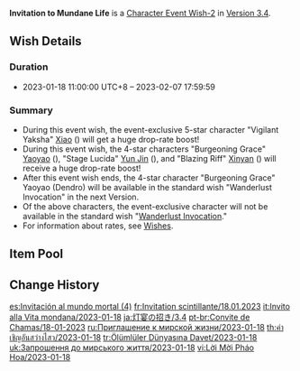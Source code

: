 {{Wish
|name              = Invitation to Mundane Life 2023-01-18
|image             = Invitation to Mundane Life 2023-01-18.png
|type              = Character Event
|type2             = Character Event-2
|duration          = event
|time_start        = 2023-01-18 11:00:00
|time_start_offset = GMT+8
|time_end          = 2023-02-07 17:59:59
|link              = https://www.hoyolab.com/article/15053172
|preceding         = Azure Excursion/2022-12-27
|preceding2        = Reign of Serenity/2022-12-27
|succeeding        = Moment of Bloom/2023-02-07
|succeeding2       = Discerner of Enigmas/2023-02-07
|alongside         = Caution in Confidence/2023-01-18
|alongside2        = Epitome Invocation/2023-01-18
|previous          = Invitation to Mundane Life/2022-05-31
|next              = Invitation to Mundane Life/2024-02-20
}}
'''Invitation to Mundane Life''' is a [[Character Event Wish-2]] in [[Version 3.4]].

==Wish Details==
===Duration===
* 2023-01-18 11:00:00 UTC+8 &ndash; 2023-02-07 17:59:59

===Summary===
* During this event wish, the event-exclusive 5-star character "Vigilant Yaksha" [[Xiao]] ({{Anemo}}) will get a huge drop-rate boost!
* During this event wish, the 4-star characters "Burgeoning Grace" [[Yaoyao]] ({{Dendro}}), "Stage Lucida" [[Yun Jin]] ({{Geo}}), and "Blazing Riff" [[Xinyan]] ({{Pyro}}) will receive a huge drop-rate boost!
* After this event wish ends, the 4-star character "Burgeoning Grace" Yaoyao (Dendro) will be available in the standard wish "Wanderlust Invocation" in the next Version.
* Of the above characters, the event-exclusive character will not be available in the standard wish "[[Wanderlust Invocation]]."
* For information about rates, see [[Wish]]es.

==Item Pool==
{{Wish Pool
|character_5_F = Xiao
|character_4_F = Yaoyao; Yun Jin; Xinyan
|character_5   = Diluc; Jean; Keqing; Mona; Qiqi; Tighnari
|character_4   = Barbara; Beidou; Bennett; Candace; Chongyun; Collei; Diona; Dori; Faruzan; Fischl; Gorou; Kujou Sara; Kuki Shinobu; Layla; Ningguang; Noelle; Razor; Rosaria; Sayu; Shikanoin Heizou; Sucrose; Thoma; Xiangling; Xingqiu; Yanfei
|weapon_4      = Dragon's Bane; Eye of Perception; Favonius Codex; Favonius Greatsword; Favonius Lance; Favonius Sword; Favonius Warbow; Lion's Roar; Rainslasher; Rust; Sacrificial Bow; Sacrificial Fragments; Sacrificial Greatsword; Sacrificial Sword; The Bell; The Flute; The Stringless; The Widsith
|weapon_3      = Black Tassel; Bloodtainted Greatsword; Cool Steel; Debate Club; Emerald Orb; Ferrous Shadow; Harbinger of Dawn; Magic Guide; Raven Bow; Sharpshooter's Oath; Skyrider Sword; Slingshot; Thrilling Tales of Dragon Slayers
}}

==Change History==
{{Change History|3.4}}

[[es:Invitación al mundo mortal (4)]]
[[fr:Invitation scintillante/18.01.2023]]
[[it:Invito alla Vita mondana/2023-01-18]]
[[ja:灯宴の招き/3.4]]
[[pt-br:Convite de Chamas/18-01-2023]]
[[ru:Приглашение к мирской жизни/2023-01-18]]
[[th:คำเชิญอันสว่างไสว/2023-01-18]]
[[tr:Ölümlüler Dünyasına Davet/2023-01-18]]
[[uk:Запрошення до мирського життя/2023-01-18]]
[[vi:Lời Mời Pháo Hoa/2023-01-18]]